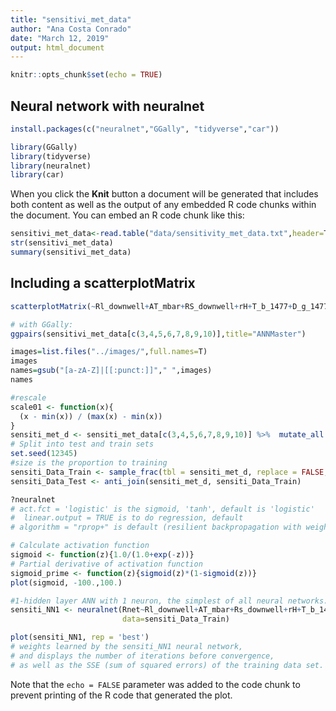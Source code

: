 ```yaml
---
title: "sensitivi_met_data"
author: "Ana Costa Conrado"
date: "March 12, 2019"
output: html_document
---
```


```r
knitr::opts_chunk$set(echo = TRUE)
```

## Neural network with neuralnet

```r
install.packages(c("neuralnet","GGally", "tidyverse","car"))
```

```r
library(GGally)
library(tidyverse)
library(neuralnet)
library(car)
```

When you click the **Knit** button a document will be generated that includes both content as well as the output of any embedded R code chunks within the document. You can embed an R code chunk like this:

```r
sensitivi_met_data<-read.table("data/sensitivity_met_data.txt",header=T)%>%na.omit()
str(sensitivi_met_data)
summary(sensitivi_met_data)
```

## Including a scatterplotMatrix

```r
scatterplotMatrix(~Rl_downwell+AT_mbar+RS_downwell+rH+T_b_1477+D_g_1477+F_1_s_g_1477+Rnet,data=sensitivi_met_data,main="Scatterplot with car")
```

```r
# with GGally:
ggpairs(sensitivi_met_data[c(3,4,5,6,7,8,9,10)],title="ANNMaster")
```

```r
images=list.files("../images/",full.names=T)
images
names=gsub("[a-zA-Z]|[[:punct:]]"," ",images)
names
```


```r
#rescale
scale01 <- function(x){
  (x - min(x)) / (max(x) - min(x))
}
sensiti_met_d <- sensiti_met_data[c(3,4,5,6,7,8,9,10)] %>%  mutate_all(scale01)
# Split into test and train sets
set.seed(12345)
#size is the proportion to training
sensiti_Data_Train <- sample_frac(tbl = sensiti_met_d, replace = FALSE, size = 0.80)  
sensiti_Data_Test <- anti_join(sensiti_met_d, sensiti_Data_Train)
```

```r
?neuralnet
# act.fct = 'logistic' is the sigmoid, 'tanh', default is 'logistic'
#  linear.output = TRUE is to do regression, default
# algorithm = "rprop+" is default (resilient backpropagation with weight backtracking)
```

```r
# Calculate activation function
sigmoid <- function(z){1.0/(1.0+exp(-z))}
# Partial derivative of activation function
sigmoid_prime <- function(z){sigmoid(z)*(1-sigmoid(z))}
plot(sigmoid, -100.,100.)
```

```r
#1-hidden layer ANN with 1 neuron, the simplest of all neural networks:
sensiti_NN1 <- neuralnet(Rnet~Rl_downwell+AT_mbar+Rs_downwell+rH+T_b_1477+D_g_1477+F_1_s_g_1477,
                         data=sensiti_Data_Train)

plot(sensiti_NN1, rep = 'best')
# weights learned by the sensiti_NN1 neural network, 
# and displays the number of iterations before convergence, 
# as well as the SSE (sum of squared errors) of the training data set.
```


Note that the `echo = FALSE` parameter was added to the code chunk to prevent printing of the R code that generated the plot.
